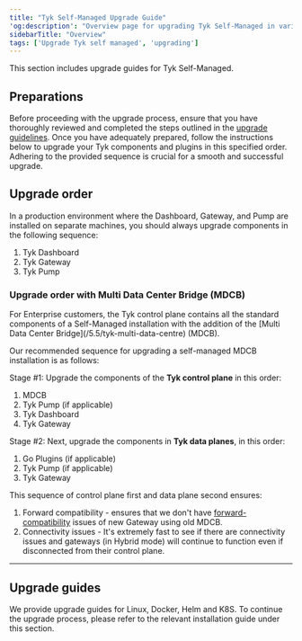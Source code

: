 ```yaml
---
title: "Tyk Self-Managed Upgrade Guide"
'og:description': "Overview page for upgrading Tyk Self-Managed in various installation types"
sidebarTitle: "Overview"
tags: ['Upgrade Tyk self managed', 'upgrading']
---
```


This section includes upgrade guides for Tyk Self-Managed.

## Preparations
Before proceeding with the upgrade process, ensure that you have thoroughly reviewed and completed the steps outlined in
the [upgrade guidelines](/5.5/developer-support/upgrading-tyk/preparations/upgrade-guidelines).
Once you have adequately prepared, follow the instructions below to upgrade your Tyk components and plugins in this
specified order. Adhering to the provided sequence is crucial for a smooth and successful upgrade.

## Upgrade order
In a production environment where the Dashboard, Gateway, and Pump are installed on separate machines, you should always
upgrade components in the following sequence:

1. Tyk Dashboard
2. Tyk Gateway
3. Tyk Pump


<h3 id="upgrade-mdcb">Upgrade order with Multi Data Center Bridge (MDCB)</h3>
For Enterprise customers, the Tyk control plane contains all the standard components of a Self-Managed installation with
the addition of the [Multi Data Center Bridge](/5.5/tyk-multi-data-centre) (MDCB).

Our recommended sequence for upgrading a self-managed MDCB installation is as follows:

Stage #1: Upgrade the components of the **Tyk control plane** in this order:

1. MDCB
2. Tyk Pump (if applicable)
3. Tyk Dashboard
4. Tyk Gateway

Stage #2: Next, upgrade the components in **Tyk data planes**, in this order:

1. Go Plugins (if applicable)
2. Tyk Pump (if applicable)
3. Tyk Gateway

This sequence of control plane first and data plane second ensures:
1. Forward compatibility - ensures that we don't have [forward-compatibility](https://en.wikipedia.org/wiki/Forward_compatibility#:~:text=Forward%20compatibility%20for%20the%20older,format%20of%20the%20older%20system.)
issues of new Gateway using old MDCB.
2. Connectivity issues - It's extremely fast to see if there are connectivity issues and gateways (in Hybrid mode) will
continue to function even if disconnected from their control plane.

---

## Upgrade guides
We provide upgrade guides for Linux, Docker, Helm and K8S. To continue the upgrade process, please refer to the relevant
installation guide under this section.

